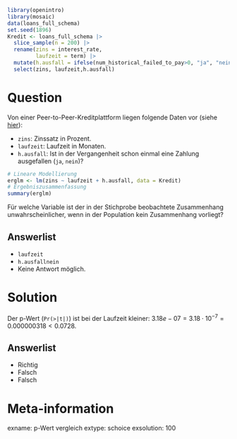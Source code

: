 ```r
library(openintro)
library(mosaic)
data(loans_full_schema)
set.seed(1896)
Kredit <- loans_full_schema |>
  slice_sample(n = 200) |>
  rename(zins = interest_rate,
         laufzeit = term) |>
  mutate(h.ausfall = ifelse(num_historical_failed_to_pay>0, "ja", "nein")) |>
  select(zins, laufzeit,h.ausfall)

```

Question
========

Von einer Peer-to-Peer-Kreditplattform liegen folgende Daten vor (siehe [hier](https://openintrostat.github.io/openintro/reference/loans_full_schema.html)):

- `zins`: Zinssatz in Prozent.
- `laufzeit`: Laufzeit in Monaten.
- `h.ausfall`: Ist in der Vergangenheit schon einmal eine Zahlung ausgefallen (`ja`, `nein`)?

```r
# Lineare Modellierung
erglm <- lm(zins ~ laufzeit + h.ausfall, data = Kredit)
# Ergebniszusammenfassung
summary(erglm)
```

Für welche Variable ist der in der Stichprobe beobachtete Zusammenhang unwahrscheinlicher, wenn in der Population kein Zusammenhang vorliegt?

Answerlist
----------
* `laufzeit`
* `h.ausfallnein`
* Keine Antwort möglich.


Solution
========

Der p-Wert (`Pr(>|t|)`) ist bei der Laufzeit kleiner:  $3.18e-07=3.18 \cdot 10^{-7} = 0.000000318 <  0.0728$.

Answerlist
----------

* Richtig
* Falsch
* Falsch

Meta-information
================
exname: p-Wert vergleich
extype: schoice
exsolution: 100